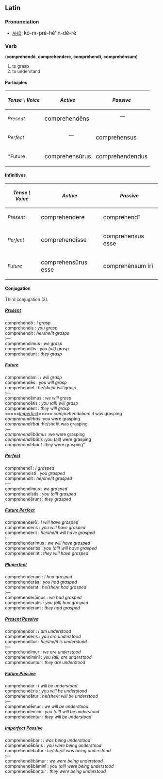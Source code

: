 ==Latin==
===Pronunciation===
*[[AHD]]: <big> k&#335;-m-pr&#277;-h&#277;&prime; n-d&#277;-r&#277; </big>
===Verb===
('''comprehend&#333;''', '''comprehendere''', '''comprehend&#299;''', '''compreh&#275;nsum''')
# to grasp
# to understand

====Participles====
{| cellpadding="5" border="1"
! ''Tense \ Voice''
! ''Active''
! ''Passive''
|-
! ''Present''
| <big> comprehend&#275;ns
| 
::&mdash;
|-
! ''Perfect''
|
::&mdash;
| <big> comprehensus
|-
! ''Future
| <big> comprehens&#363;rus
| <big> comprehendendus
|}

====Infinitives====
{| cellpadding="5" border="1"
! ''Tense \ Voice''
! ''Active''
! ''Passive''
|-
! ''Present''
| <big> comprehendere
| <big> comprehend&#299;
|-
! ''Perfect''
| <big> comprehendisse
| <big> comprehensus esse
|-
! ''Future''
| <big> comprehens&#363;rus esse
| <big> compreh&#275;nsum &#299;r&#299;
|}

====Conjugation====
Third conjugation (3).

=====<u>''Present''</u>=====
comprehend&#333; : ''I grasp'' <br>
comprehendis : ''you grasp'' <br>
comprehendit : ''he/she/it grasps'' <br>
:&mdash; <br>
comprehendimus : ''we grasp'' <br>
comprehenditis : ''you (all) grasp'' <br>
comprehendunt : ''they grasp'' <br>

=====<u>''Future''</u>=====
comprehendam : ''I will grasp'' <br>
comprehend&#275;s : ''you will grasp'' <br>
comprehendet : ''he/she/it will grasp'' <br>
:&mdash; <br>
comprehend&#275;mus : ''we will grasp'' <br>
comprehend&#275;tis : ''you (all) will grasp'' <br>
comprehendent : ''they will grasp'' <br>

=====<u>''Imperfect</u>=====
comprehend&#275;bam : ''I was grasping'' <br>
comprehend&#275;b&#257;s : ''you were grasping'' <br>
comprehend&#275;bat : ''he/she/it was grasping'' <br>
:&mdash; <br>
comprehend&#275;b&#257;mus : ''we were grasping'' <br>
comprehend&#275;b&#257;tis : ''you (all) were grasping'' <br>
comprehend&#275;bant : ''they were grasping'' <br>

=====<u>''Perfect''</u>=====
comprehend&#299; : ''I grasped'' <br>
comprehendist&#299; : ''you grasped'' <br>
comprehendit : ''he/she/it grasped'' <br>
:&mdash; <br>
comprehendimus : ''we grasped'' <br>
comprehendistis : ''you (all) grasped'' <br>
comprehend&#275;runt : ''they grasped'' <br>

=====<u>''Future Perfect''</u>=====
comprehender&#333; : ''I will have grasped'' <br>
comprehenderis : ''you will have grasped'' <br>
comprehenderit : ''he/she/it will have grasped'' <br>
:&mdash; <br>
comprehenderimus : ''we will have grasped'' <br>
comprehenderitis : ''you (all) will have grasped'' <br>
comprehenderint : ''they will have grasped'' <br>

=====<u>''Pluperfect''</u>=====
comprehenderam : ''I had grasped'' <br>
comprehender&#257;s : ''you had grasped'' <br>
comprehenderat : ''he/she/it had grasped'' <br>
:&mdash; <br>
comprehender&#257;mus : ''we had grasped'' <br>
comprehender&#257;tis : ''you (all) had grasped'' <br>
comprehenderant : ''they had grasped'' <br>

=====<u>''Present Passive''</u>=====
comprehendor : ''I am understood'' <br>
comprehenderis : ''you are understood'' <br>
comprehenditur : ''he/she/it is understood'' <br>
:&mdash; <br>
comprehendimur : ''we are understood'' <br>
comprehendimin&#299; : ''you (all) are understood'' <br>
comprehenduntur : ''they are understood'' <br>

=====<u>''Future Passive''</u>=====
comprehendar : ''I will be understood'' <br>
comprehend&#275;ris : ''you will be understood'' <br>
comprehend&#275;tur : ''he/she/it will be understood'' <br>
:&mdash; <br>
comprehend&#275;mur : ''we will be understood'' <br>
comprehend&#275;min&#299; : ''you (all) will be understood'' <br>
comprehendentur : ''they will be understood'' <br>

=====<u>''Imperfect Passive''</u>=====
comprehend&#275;bar : ''I was being understood'' <br>
comprehend&#275;b&#257;ris : ''you were being understood'' <br>
comprehend&#275;b&#257;tur : ''he/she/it was being understood'' <br>
:&mdash; <br>
comprehend&#275;b&#257;mur : ''we were being understood'' <br>
comprehend&#275;b&#257;min&#299; : ''you (all) were being understood'' <br>
comprehend&#275;bantur : ''they were being understood'' <br>